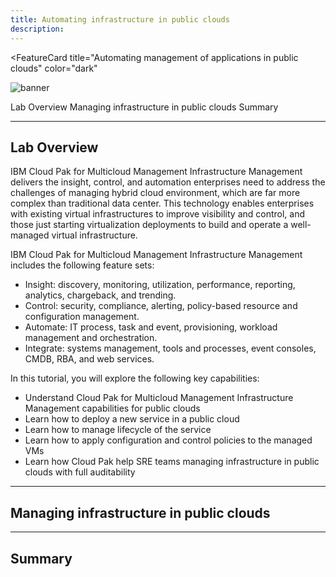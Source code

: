 ```yaml
---
title: Automating infrastructure in public clouds
description:
---
```


<FeatureCard
  title="Automating management of applications in public clouds"
  color="dark"
  >

![banner](/images/under-construction.jpg)

</FeatureCard>


<AnchorLinks>
  <AnchorLink>Lab Overview</AnchorLink>
  <AnchorLink>Managing infrastructure in public clouds</AnchorLink>
  <AnchorLink>Summary</AnchorLink>
</AnchorLinks>

***

## Lab Overview

  IBM Cloud Pak for Multicloud Management Infrastructure Management delivers the insight, control, and automation enterprises need to address the challenges of managing hybrid cloud environment, which are far more complex than traditional data center. This technology enables enterprises with existing virtual infrastructures to improve visibility and control, and those just starting virtualization deployments to build and operate a well-managed virtual infrastructure.

  IBM Cloud Pak for Multicloud Management Infrastructure Management includes the following feature sets:

  - Insight: discovery, monitoring, utilization, performance, reporting, analytics, chargeback, and trending.
  - Control: security, compliance, alerting, policy-based resource and configuration management.
  - Automate: IT process, task and event, provisioning, workload management and orchestration.
  - Integrate: systems management, tools and processes, event consoles, CMDB, RBA, and web services.

  In this tutorial, you will explore the following key capabilities:
  
  - Understand Cloud Pak for Multicloud Management Infrastructure Management capabilities for public clouds
  - Learn how to deploy a new service in a public cloud
  - Learn how to manage lifecycle of the service
  - Learn how to apply configuration and control policies to the managed VMs
  - Learn how Cloud Pak help SRE teams managing infrastructure in public clouds with full auditability

***

## Managing infrastructure in public clouds


***

## Summary

